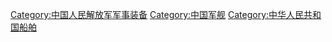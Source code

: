 [[Category:中国人民解放军军事装备|Category:中国人民解放军军事装备]]
[[Category:中国军舰|Category:中国军舰]]
[[Category:中华人民共和国船舶|Category:中华人民共和国船舶]]